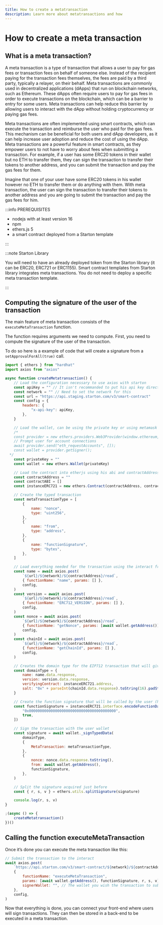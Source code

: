 ```yaml
---
title: How to create a metatransaction
description: Learn more about metatransactions and how
---
```


# How to create a meta transaction

## What is a meta transaction?

A meta transaction is a type of transaction that allows a user to pay for gas fees or transaction fees on behalf of someone else. Instead of the recipient paying for the transaction fees themselves, the fees are paid by a third party, typically a relayer, on their behalf. Meta transactions are commonly used in decentralized applications (dApps) that run on blockchain networks, such as Ethereum. These dApps often require users to pay for gas fees in order to execute transactions on the blockchain, which can be a barrier to entry for some users. Meta transactions can help reduce this barrier by allowing users to interact with the dApp without holding cryptocurrency or paying gas fees.

Meta transactions are often implemented using smart contracts, which can execute the transaction and reimburse the user who paid for the gas fees. This mechanism can be beneficial for both users and dApp developers, as it can help increase user adoption and reduce the cost of using the dApp. Meta transactions are a powerful feature in smart contracts, as they empower users to not have to worry about fees when submitting a transaction. For example, if a user has some ERC20 tokens in their wallet but no ETH to transfer them, they can sign the transaction to transfer their tokens to another address, and you can submit the transaction and pay the gas fees for them.

Imagine that one of your user have some ERC20 tokens in his wallet however no ETH to transfer them or do anything with them. With meta transaction, the user can sign the transaction to transfer their tokens to another address and you are going to submit the transaction and pay the gas fees for him.

:::info PREREQUISITES

-   nodejs with at least version 16
-   npm
-   ethers.js 5
-   a smart contract deployed from a Starton template

:::

:::note Starton Library

You will need to have an already deployed token from the Starton library (it can be ERC20, ERC721 or ERC1155). Smart contract templates from Starton library integrates meta transactions.
You do not need to deploy a specific meta transaction template.

:::

## Computing the signature of the user of the transaction

The main feature of meta transaction consists of the `executeMetaTransaction` function.

The function requires arguments we need to compute. First, you need to compute the signature of the user of the transaction.

To do so here is a example of code that will create a signature from a `setApprovalForAll(true)` call.

```js
import { ethers } from "hardhat"
import axios from "axios"

async function createMetatransaction() {
	// Load the configuration necessary to use axios with starton
	const apiKey = "" // It isn't recommanded to put his api key directly in his code but for the easiness of the tutorial we are going to put it here
	const network = "" // Need to set the network for this
	const url = "https://api.staging.starton.com/v3/smart-contract"
	const config = {
		headers: {
			"x-api-key": apiKey,
		},
	}

	// Load the wallet, can be using the private key or using metamask fpr exemple with this code
	/*
    const provider = new ethers.providers.Web3Provider(window.ethereum, "any");
    // Prompt user for account connections
    await provider.send("eth_requestAccounts", []);
    const wallet = provider.getSigner();
  */
	const privateKey = ""
	const wallet = new ethers.Wallet(privateKey)

	// Load the contract into etherjs using his abi and contractAddress
	const contractAddress = ""
	const contractABI = []
	const instanceERC721 = new ethers.Contract(contractAddress, contractABI, wallet)

	// Create the typed transaction
	const metaTransactionType = [
		{
			name: "nonce",
			type: "uint256",
		},
		{
			name: "from",
			type: "address",
		},
		{
			name: "functionSignature",
			type: "bytes",
		},
	]

	// Load everything needed for the transaction using the interact from starton
	const name = await axios.post(
		`${url}/${network}/${contractAddress}/read`,
		{ functionName: "name", params: [] },
		config,
	)
	const version = await axios.post(
		`${url}/${network}/${contractAddress}/read`,
		{ functionName: "ERC712_VERSION", params: [] },
		config,
	)
	const nonce = await axios.post(
		`${url}/${network}/${contractAddress}/read`,
		{ functionName: "getNonce", params: [await wallet.getAddress()] },
		config,
	)
	const chainId = await axios.post(
		`${url}/${network}/${contractAddress}/read`,
		{ functionName: "getChainId", params: [] },
		config,
	)

	// Creates the domain type for the EIP712 transaction that will give more insight on the transaction
	const domainType = {
		name: name.data.response,
		version: version.data.response,
		verifyingContract: instanceERC721.address,
		salt: "0x" + parseInt(chainId.data.response).toString(16).padStart(64, "0"),
	}

	// Create the function signature that will be called by the user (here a setApprovalForAll but it can be anything from the contract)
	const functionSignature = instanceERC721.interface.encodeFunctionData("setApprovalForAll", [
		"0x0000000000000000000000000000000000000000",
		true,
	])

	// Sign the transaction with the user wallet
	const signature = await wallet._signTypedData(
		domainType,
		{
			MetaTransaction: metaTransactionType,
		},
		{
			nonce: nonce.data.response.toString(),
			from: await wallet.getAddress(),
			functionSignature,
		},
	)

	// Split the signature acquired just before
	const { r, s, v } = ethers.utils.splitSignature(signature)

	console.log(r, s, v)
}

;(async () => {
	createMetatransaction()
})()
```

## Calling the function executeMetaTransaction

Once it’s done you can execute the meta transaction like this:

```js
// Submit the transaction to the interact
await axios.post(
	`https://api.starton.com/v3/smart-contract/${network}/${contractAddress}/call`,
	{
		functionName: "executeMetaTransaction",
		params: [await wallet.getAddress(), functionSignature, r, s, v],
		signerWallet: "", // The wallet you wish the transaction to submit
	},
	config,
)
```

Now that everything is done, you can connect your front-end where users will sign transactions. They can then be stored in a back-end to be executed in a meta transaction.
